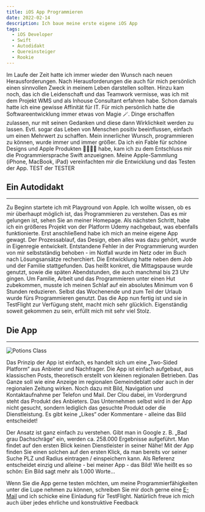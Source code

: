 ```yaml
---
title: iOS App Programmieren
date: 2022-02-14
description: Ich baue meine erste eigene iOS App
tags:
  - iOS Developer
  - Swift
  - Autodidakt
  - Quereinsteiger
  - Rookie
---
```



Im Laufe der Zeit hatte ich immer wieder den Wunsch nach neuen Herausforderungen. Nach Herausforderungen die auch für mich persönlich einen sinnvollen Zweck in meinem Leben darstellen sollten. Hinzu kam noch, das ich die Leidenschaft und das Teamwork vermisse, was ich mit dem Projekt WMS und als Inhouse Consultant erfahren habe. Schon damals hatte ich eine gewisse Affinität für IT. Für mich persönlich hatte die Softwareentwicklung immer etwas von Magie 🪄. Dinge erschaffen zulassen, nur mit seinen Gedanken und diese dann Wirklichkeit werden zu lassen. Evtl. sogar das Leben von Menschen positiv beeinflussen, einfach um einen Mehrwert zu schaffen. Mein innerlicher Wunsch, programmieren zu können, wurde immer und immer größer. Da ich ein Fable für schöne Designs und Apple Produkten 📱👨🏻‍💻 habe, kam ich zu dem Entschluss mir die Programmiersprache Swift anzueignen.  Meine Apple-Sammlung (iPhone, MacBook, iPad) vereinfachten mir die Entwicklung und das Testen der App. TEST der TESTER


## Ein Autodidakt 
---
Zu Beginn startete ich mit Playground von Apple. Ich wollte wissen, ob es mir überhaupt möglich ist, das Programmieren zu verstehen. Das es mir gelungen ist, sehen Sie an meiner Homepage. Als nächsten Schritt, habe ich ein größeres Projekt von der Platform Udemy nachgebaut, was ebenfalls funktionierte. Erst anschließend habe ich mich an meine eigene App gewagt. Der Prozessablauf, das Design, eben alles was dazu gehört, wurde in Eigenregie entwickelt. Entstandene Fehler in der Programmierung wurden von mir selbstständig behoben -  im Notfall wurde im Netz oder im Buch nach Lösungsansätze recherchiert. Die Entwicklung hatte neben dem Job und der Familie stattgefunden. Das heißt konkret, die Mittagspause wurde genutzt, sowie die späten Abendstunden, die auch manchmal bis 23 Uhr gingen. Um Familie, Arbeit und das Programmieren unter einen Hut zubekommen, musste ich meinen Schlaf auf ein absolutes Minimum von 6 Stunden reduzieren. Selbst das Wochenende und zum Teil der Urlaub wurde fürs Programmieren genutzt. Das die App nun fertig ist und sie in TestFlight zur Verfügung steht, macht mich sehr glücklich. Eigenständig soweit gekommen zu sein, erfüllt mich mit sehr viel Stolz.


## Die App
---

![Potions Class](./preview_banner.png)

Das Prinzip der App ist einfach, es handelt sich um eine „Two-Sided Platform“ aus Anbieter und Nachfrager. Die App ist einfach aufgebaut, aus klassischen Posts, theoretisch erstellt von kleinen regionalen Betrieben. Das Ganze soll wie eine Anzeige im regionalen Gemeindeblatt oder auch in der regionalen Zeitung wirken. Noch dazu mit Bild, Navigation und Kontaktaufnahme per Telefon und Mail. Der Clou dabei, im Vordergrund steht das Produkt des Anbieters. Das Unternehmen selbst wird in der App nicht gesucht, sondern lediglich das gesuchte Produkt oder die Dienstleistung. Es gibt keine „Likes“ oder Kommentare - alleine das Bild entscheidet!

Der Ansatz ist ganz einfach zu verstehen. Gibt man in Google z. B. „Bad grau Dachschräge“ ein, werden ca. 258.000 Ergebnisse aufgeführt. Man findet auf den ersten Blick keinen Dienstleister in seiner Nähe! Mit der App finden Sie einen solchen auf den ersten Klick, da man bereits vor seiner Suche PLZ und Radius eintragen / einspeichern kann.
Als Referenz entscheidet einzig und alleine - bei meiner App - das Bild! Wie heißt es so schön: Ein Bild sagt mehr als 1.000 Worte…

Wenn Sie die App gerne testen möchten, um meine Programmierfähigkeiten unter die Lupe nehmen zu können, schreiben Sie mir doch gerne eine [E-Mail](mailto:mail@sebastian-schm1tt.com) und ich schicke eine Einladung für TestFlight. Natürlich freue ich mich auch über jedes ehrliche und konstruktive Feedback
